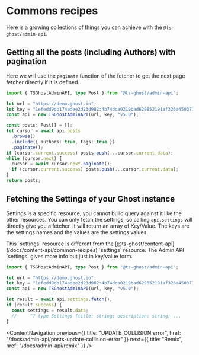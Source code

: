 # Commons recipes

Here is a growing collections of things you can achieve with the `@ts-ghost/admin-api`.

## Getting all the posts (including Authors) with pagination

Here we will use the `paginate` function of the fetcher to get the next page fetcher directly if it is defined.

```ts title
import { TSGhostAdminAPI, type Post } from "@ts-ghost/admin-api";

let url = "https://demo.ghost.io";
let key = "1efedd9db174adee2d23d982:4b74dca0219bad629852191af326a45037346c2231240e0f7aec1f9371cc14e8"; // Admin API KEY
const api = new TSGhostAdminAPI(url, key, "v5.0");

const posts: Post[] = [];
let cursor = await api.posts
  .browse()
  .include({ authors: true, tags: true })
  .paginate();
if (cursor.current.success) posts.push(...cursor.current.data);
while (cursor.next) {
  cursor = await cursor.next.paginate();
  if (cursor.current.success) posts.push(...cursor.current.data);
}
return posts;
```

## Fetching the Settings of your Ghost instance

Settings is a specific resource, you cannot build query against it like the other resources. You can only fetch the settings, so calling `api.settings` will directly give you a fetcher. It will return an array of Key/Value. The keys are the settings names and the values are the settings values.

<Callout type="info">
  This `settings` resource is different from the [@ts-ghost/content-api](/docs/content-api/common-recipes)
  `settings` resource. The Admin API `settings` gives more info but just in key/value form.
</Callout>

```ts
import { TSGhostAdminAPI, type Post } from "@ts-ghost/admin-api";

let url = "https://demo.ghost.io";
let key = "1efedd9db174adee2d23d982:4b74dca0219bad629852191af326a45037346c2231240e0f7aec1f9371cc14e8"; // Admin API KEY
const api = new TSGhostAdminAPI(url, key, "v5.0");

let result = await api.settings.fetch();
if (result.success) {
  const settings = result.data;
  //     ^? type Settings {title: string; description: string; ...
}
```

<ContentNavigation
  previous={{ title: "UPDATE_COLLISION error", href: "/docs/admin-api/posts-update-collision-error" }}
  next={{ title: "Remix", href: "/docs/admin-api/remix" }}
/>
